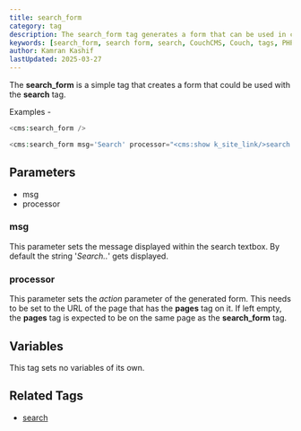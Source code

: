 ```yaml
---
title: search_form
category: tag
description: The search_form tag generates a form that can be used in conjunction with the search tag to facilitate user searches.
keywords: [search_form, search form, search, CouchCMS, Couch, tags, PHP]
author: Kamran Kashif
lastUpdated: 2025-03-27
---
```


The **search_form** is a simple tag that creates a form that could be used with the **search** tag.

Examples -

```php
<cms:search_form />
```

```php
<cms:search_form msg='Search' processor="<cms:show k_site_link/>search.php" />
```

## Parameters

- msg
- processor

### msg

This parameter sets the message displayed within the search textbox. By default the string '_Search.._' gets displayed.

### processor

This parameter sets the _action_ parameter of the generated form. This needs to be set to the URL of the page that has the **pages** tag on it.
If left empty, the **pages** tag is expected to be on the same page as the **search_form** tag.

## Variables

This tag sets no variables of its own.

## Related Tags

- [search](../search.html)
